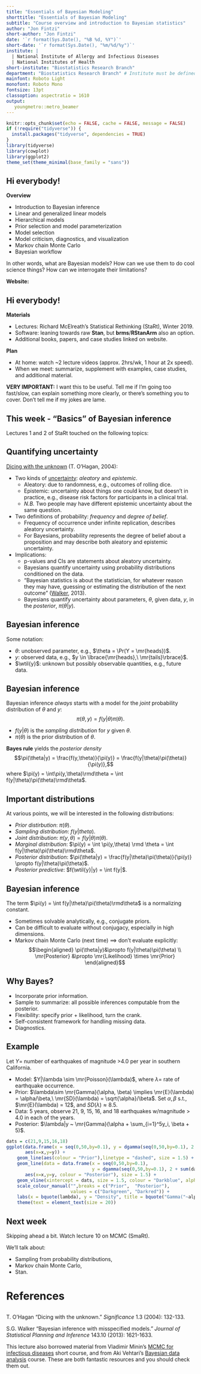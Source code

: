 ```yaml
---
title: "Essentials of Bayesian Modeling"
shorttitle: "Essentials of Bayesian Modeling"
subtitle: "Course overview and introduction to Bayesian statistics"
author: "Jon Fintzi"
short-author: "Jon Fintzi"
date: '`r format(Sys.Date(), "%B %d, %Y")`'
short-date: '`r format(Sys.Date(), "%m/%d/%y")`'
institute: | 
  | National Institute of Allergy and Infectious Diseases
  | National Institutes of Health
short-institute: "Biostatistics Research Branch"
department: "Biostatistics Research Branch" # Institute must be defined
mainfont: Roboto Light
monofont: Roboto Mono
fontsize: 13pt
classoption: aspectratio = 1610
output: 
   youngmetro::metro_beamer
---
```


```r
knitr::opts_chunk$set(echo = FALSE, cache = FALSE, message = FALSE)
if (!require("tidyverse")) {
  install.packages("tidyverse", dependencies = TRUE) 
}
library(tidyverse)
library(cowplot)
library(ggplot2)
theme_set(theme_minimal(base_family = "sans"))
```

## Hi everybody!

**Overview**
\vspace{-0.15in}

- Introduction to Bayesian inference
- Linear and generalized linear models
- Hierarchical models
- Prior selection and model parameterization
- Model selection
- Model criticism, diagnostics, and visualization
- Markov chain Monte Carlo
- Bayesian workflow

In other words, what are Bayesian models? How can we use them to do cool science things? How can we interrogate their limitations?

**Website:** \url{https://github.com/fintzij/BRB_Bayes_course}

## Hi everybody!

**Materials**
\vspace{-0.15in}

- Lectures: Richard McElreath's Statistical Rethinking (StaRt), Winter 2019. 
- Software: leaning towards raw **Stan**, but **brms**/**RStanArm** also an option.
- Additional books, papers, and case studies linked on website. 

**Plan**
\vspace{-0.15in}

- At home: watch ~2 lecture videos (approx. 2hrs/wk, 1 hour at 2x speed).
- When we meet: summarize, supplement with examples, case studies, and additional material.

**VERY IMPORTANT:** I want this to be useful. Tell me if I'm going too fast/slow, can explain something more clearly, or there's something you to cover. Don't tell me if my jokes are lame.

## This week - "Basics" of Bayesian inference 

Lectures 1 and 2 of StaRt touched on the following topics:
\vspace{-0.15in}

\begin{itemize}
    \item Statistical procedures for interepretting natural phenomena.
    \begin{itemize}
        \item Models as golems. 
        \item \textit{Core idea:} Count all the ways data can happen, according to assumptions. Assumptions with more ways that are consistent with data are more plausible. 
    \end{itemize}
    \item Small world (model) vs. large world (real world).
    \item Workflow: design model (globe) $\rightarrow$ collect then condition on data (throw it around, compute posterior) $\rightarrow$ evaluate (sample to summarize, simulate to critique). 
\end{itemize}

\onslide<2>{
I want to talk more about 
\begin{itemize}
\item Bayesian inference and how it inference differs from frequentist inference.
\item What is a Bayesian model? 
\end{itemize}
}

## Quantifying uncertainty

[Dicing with the unknown](https://rss.onlinelibrary.wiley.com/doi/full/10.1111/j.1740-9713.2004.00050.x) (T. O'Hagan, 2004):\vspace{-0.15in}

- Two kinds of [uncertainty](https://en.wikipedia.org/wiki/Uncertainty_quantification): *aleatory* and *epistemic*.
    - Aleatory: due to randomness, e.g., outcomes of rolling dice. 
    - Epistemic: uncertainty about things one could know, but doesn't in practice, e.g., disease risk factors for participants in a clinical trial. 
    - *N.B.* Two people may have different epistemic uncertainty about the same question.
- Two definitions of probability: *frequency* and *degree of belief*. 
    - Frequency of occurrence under infinite replication, describes aleatory uncertainty. 
    - For Bayesians, probability represents the degree of belief about a proposition and may describe both aleatory and epistemic uncertainty.
- Implications:
    - p-values and CIs are statements about aleatory uncertainty. 
    - Bayesians quantify uncertainty using probability distributions conditioned on the data.
    - "Bayesian statistics is about the statistician, for whatever reason they may have, guessing or estimating the distribution of the next outcome" ([Walker](https://www.sciencedirect.com/journal/journal-of-statistical-planning-and-inference/vol/143/issue/10), 2013). 
    - Bayesians quantify uncertainty about parameters, $\theta$, given data, $y$, in the *posterior*, $\pi(\theta|y)$.

## Bayesian inference
Some notation: \vspace{-0.15in}

- $\theta$: unobserved parameter, e.g., $\theta = \Pr(Y = \mr{heads})$. 
- $y$: observed data, e.g., $y \in \lbrace{\mr{heads},\ \mr{tails}\rbrace}$.
- $\wtil{y}$: unknown but possibly observable quantities, e.g., future data.

## Bayesian inference

Bayesian inference *always* starts with a model for the *joint* probability distribution of $\theta$ and $y$: $$\pi(\theta, y) = f(y|\theta)\pi(\theta).$$

- $f(y|\theta)$ is the *sampling distribution* for $y$ given $\theta$. 
- $\pi(\theta)$ is the prior distribution of $\theta$. 

**Bayes rule** yields the *posterior density* $$\pi(\theta|y) =  \frac{f(y,\theta)}{\pi(y)} = \frac{f(y|\theta)\pi(\theta)}{\pi(y)},$$
where $\pi(y) = \int\pi(y,\theta)\rmd\theta = \int f(y|\theta)\pi(\theta)\rmd\theta$.

## Important distributions
At various points, we will be interested in the following distributions: \vspace{-0.15in}

- *Prior distirbution*: $\pi(\theta)$. 
- *Sampling distribution*: $f(y|theta)$. 
- *Joint distribution*: $\pi(y,\theta) = f(y|\theta)\pi(\theta)$.
- *Marginal distribution*: $\pi(y) = \int \pi(y,\theta) \rmd \theta = \int f(y|\theta)\pi(\theta)\rmd\theta$.
- *Posterior distribution*: $\pi(\theta|y) = \frac{f(y|\theta)\pi(\theta)}{\pi(y)} \propto f(y|\theta)\pi(\theta)$. 
- *Posterior predictive*: $f(\wtil{y}|y) = \int f(y|$.

## Bayesian inference
The term $\pi(y) = \int f(y|\theta)\pi(\theta)\rmd\theta$ is a normalizing constant. \vspace{-0.15in}

- Sometimes solvable analytically, e.g., conjugate priors. 
- Can be difficult to evaluate without conjugacy, especially in high dimensions. 
- Markov chain Monte Carlo (next time) $\implies$ don't evaluate explicitly:
$$\begin{aligned}
\pi(\theta|y)&\propto f(y|\theta)\pi(\theta) \\
\mr{Posterior} &\propto \mr{Likelihood} \times \mr{Prior}
\end{aligned}$$

## Why Bayes?

- Incorporate prior information.
- Sample to summarize: all possible inferences computable from the posterior. 
- Flexibility: specify prior + likelihood, turn the crank.
- Self-consistent framework for handling missing data. 
- Diagnostics.

## Example

Let $Y =$ number of earthquakes of magnitude >4.0 per year in southern California.

- Model: $Y|\lambda \sim \mr{Poisson}(\lambda)$, where $\lambda=$ rate of earthquake occurrence. 
- Prior: $\lambda\sim \mr{Gamma}(\alpha, \beta) \implies \mr{E}(\lambda) = \alpha/\beta,\ \mr{SD}(\lambda) = \sqrt{\alpha}/\beta$. Set $\alpha,\beta$ s.t., $\mr{E}(\lambda) = 12$, and $SD(\lambda) \approx 8.5$. 
- Data: 5 years, observe 21, 9, 15, 16, and 18 earthquakes w/magnitude > 4.0 in each of the years. 
- Posterior: $\lambda|y ~ \mr{Gamma}(\alpha + \sum_{i=1}^5y_i, \beta + 5)$.

```r
dats = c(21,9,15,16,18)
ggplot(data.frame(x = seq(0,50,by=0.1), y = dgamma(seq(0,50,by=0.1), 2, rate = 1/6)),
       aes(x=x,y=y)) + 
    geom_line(aes(colour = "Prior"),linetype = "dashed", size = 1.5) +
    geom_line(data = data.frame(x = seq(0,50,by=0.1), 
                                y = dgamma(seq(0,50,by=0.1), 2 + sum(dats), rate = 1/6 + 5)),
       aes(x=x,y=y, colour = "Posterior"), size = 1.5) +  
    geom_vline(xintercept = dats, size = 1.5, colour = "Darkblue", alpha = 0.5) + 
    scale_colour_manual("",breaks = c("Prior",  "Posterior"),
                        values = c("Darkgreen", "Darkred")) + 
    labs(x = bquote(lambda), y = "Density", title = bquote("Gamma("~alpha~"= 2,"~beta~"= 1/6) prior for "~lambda)) + 
    theme(text = element_text(size = 20))
```


## Next week

Skipping ahead a bit. Watch lecture 10 on MCMC (SmaRt). 

We'll talk about:

- Sampling from probability distributions,
- Markov chain Monte Carlo,
- Stan.

# References

## 
T. O'Hagan "Dicing with the unknown." *Significance* 1.3 (2004): 132-133.

S.G. Walker "Bayesian inference with misspecified models." *Journal of Statistical Planning and Inference* 143.10 (2013): 1621-1633.

This lecture also borrowed material from Vladimir Minin's [MCMC for infectious diseases](http://vnminin.github.io/SISMID_MCMC_I/) short course, and from Aki Vehtari's [Bayesian data analysis](https://github.com/avehtari/BDA_course_Aalto) course. These are both fantastic resources and you should check them out.